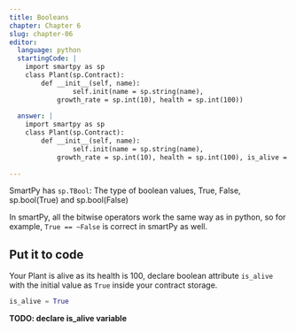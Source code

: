 ```yaml
---
title: Booleans
chapter: Chapter 6
slug: chapter-06
editor:
  language: python
  startingCode: |
    import smartpy as sp
    class Plant(sp.Contract):
        def __init__(self, name):
        		self.init(name = sp.string(name),
            growth_rate = sp.int(10), health = sp.int(100))
    
  answer: |  
    import smartpy as sp
    class Plant(sp.Contract):
        def __init__(self, name):
        		self.init(name = sp.string(name),
            growth_rate = sp.int(10), health = sp.int(100), is_alive = True)
    
---
```


SmartPy has `sp.TBool`: The type of boolean values, True, False, sp.bool(True) and sp.bool(False)

In smartPy, all the bitwise operators work the same way as in python, so for example, `True == ~False` is correct in smartPy as well.

## Put it to code
Your Plant is alive as its health is 100, declare boolean attribute `is_alive` with the initial value as `True` inside your contract storage.

```python
is_alive = True
```

**TODO: declare is_alive variable**
